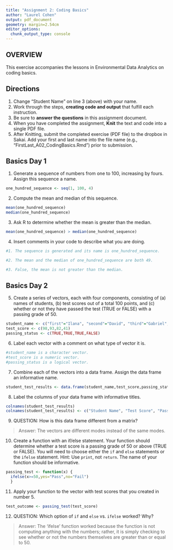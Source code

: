 ```yaml
---
title: "Assignment 2: Coding Basics"
author: "Laurel Cohen"
output: pdf_document
geometry: margin=2.54cm
editor_options: 
  chunk_output_type: console
---
```


## OVERVIEW

This exercise accompanies the lessons in Environmental Data Analytics on coding basics. 

## Directions
1. Change "Student Name" on line 3 (above) with your name.
2. Work through the steps, **creating code and output** that fulfill each instruction.
3. Be sure to **answer the questions** in this assignment document.
4. When you have completed the assignment, **Knit** the text and code into a single PDF file.
5. After Knitting, submit the completed exercise (PDF file) to the dropbox in Sakai. Add your first and last name into the file name (e.g., "FirstLast_A02_CodingBasics.Rmd") prior to submission.



## Basics Day 1

1. Generate a sequence of numbers from one to 100, increasing by fours. Assign this sequence a name. 

```r
one_hundred_sequence <- seq(1, 100, 4)
```

2. Compute the mean and median of this sequence. 

```r
mean(one_hundred_sequence)
median(one_hundred_sequence)
```

3. Ask R to determine whether the mean is greater than the median. 

```r
mean(one_hundred_sequence) > median(one_hundred_sequence)
```

4. Insert comments in your code to describe what you are doing.

```r
#1. The sequence is generated and its name is one_hundred_sequence.

#2. The mean and the median of one_hundred_sequence are both 49.

#3. False, the mean is not greater than the median.
```

## Basics Day 2

5. Create a series of vectors, each with four components, consisting of (a) names of students, (b) test scores out of a total 100 points, and (c) whether or not they have passed the test (TRUE or FALSE) with a passing grade of 50.

```r
student_name <- c("first"="Ilana", "second"="David", "third"="Gabriel", "fourth"="Benjamin")
test_score <- c(98,93,82,41)
passing_status <- c(TRUE,TRUE,TRUE,FALSE)
```

6. Label each vector with a comment on what type of vector it is.

```r
#student_name is a character vector.
#test_score is a numeric vector.
#passing_status is a logical vector.
```


7. Combine each of the vectors into a data frame. Assign the data frame an informative name.

```r
student_test_results <- data.frame(student_name,test_score,passing_status)
```

8. Label the columns of your data frame with informative titles.

```r
colnames(student_test_results)
colnames(student_test_results) <- c("Student Name", "Test Score", "Passing Status")
```

9. QUESTION: How is this data frame different from a matrix?

> Answer: The vectors are different modes instead of the same modes.

10. Create a function with an if/else statement. Your function should determine whether a test score is a passing grade of 50 or above (TRUE or FALSE). You will need to choose either the `if` and `else` statements or the `ifelse` statement. Hint: Use `print`, not `return`. The name of your function should be informative.

```r
passing_test <- function(x) {
  ifelse(x>=50,yes="Pass",no="Fail") 
  }
```

11. Apply your function to the vector with test scores that you created in number 5. 

```r
test_outcome <- passing_test(test_score)
```

12. QUESTION: Which option of `if` and `else` vs. `ifelse` worked? Why?

> Answer: The 'ifelse' function worked because the function is not computing anything with the numbers; rather, it is simply checking to see whether or not the numbers themselves are greater than or equal to 50.
